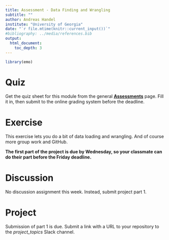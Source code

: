 ```yaml
---
title: Assessment - Data Finding and Wrangling  
subtitle: ""
author: Andreas Handel
institute: "University of Georgia"
date: "`r file.mtime(knitr::current_input())`"
#bibliography: ../media/references.bib
output: 
  html_document:
    toc_depth: 3
---
```



```r
library(emo)
```



# Quiz

Get the quiz sheet for this module from the general [__Assessments__](./Course_Assessments.html) page. Fill it in, then submit to the online grading system before the deadline. 

# Exercise

This exercise lets you do a bit of data loading and wrangling. And of course more group work and GitHub. 



**The first part of the project is due by Wednesday, so your classmate can do their part before the Friday deadline.**




# Discussion

No discussion assignment this week. Instead, submit project part 1.


# Project

Submission of part 1 is due. Submit a link with a URL to your repository to the _project_topics_ Slack channel. 
